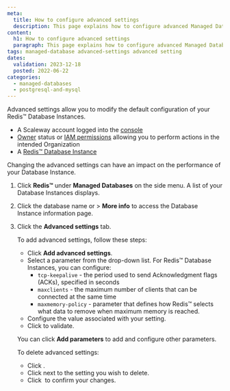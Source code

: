 ```yaml
---
meta:
  title: How to configure advanced settings  
  description: This page explains how to configure advanced Managed Database for Redis™ settings 
content:
  h1: How to configure advanced settings 
  paragraph: This page explains how to configure advanced Managed Database for Redis™ settings 
tags: managed-database advanced-settings advanced setting 
dates:
  validation: 2023-12-18
  posted: 2022-06-22
categories:
  - managed-databases
  - postgresql-and-mysql
---
```


Advanced settings allow you to modify the default configuration of your Redis™ Database Instances.

<Macro id="requirements" />

- A Scaleway account logged into the [console](https://console.scaleway.com)
- [Owner](/identity-and-access-management/iam/concepts/#owner) status or [IAM permissions](/identity-and-access-management/iam/concepts/#permission) allowing you to perform actions in the intended Organization
- A [Redis™ Database Instance](/managed-databases/redis/quickstart)

<Message type="important">
  Changing the advanced settings can have an impact on the performance of your Database Instance.
</Message>

1. Click **Redis™** under **Managed Databases** on the side menu. A list of your Database Instances displays.
2. Click the database name or <Icon name="more" /> > **More info** to access the Database Instance information page.
3. Click the **Advanced settings** tab.

    To add advanced settings, follow these steps:

    - Click **Add advanced settings**.
    - Select a parameter from the drop-down list. For Redis™ Database Instances, you can configure:
      - `tcp-keepalive` - the period used to send Acknowledgment flags (ACKs), specified in seconds
      - `maxclients` - the maximum number of clients that can be connected at the same time
      - `maxmemory-policy` - parameter that defines how Redis™ selects what data to remove when maximum memory is reached.
    - Configure the value associated with your setting.
    - Click <Icon name="validate" /> to validate.

    You can click **Add parameters** to add and configure other parameters.

    To delete advanced settings:
    - Click <Icon name="edit"/>.
    - Click <Icon name="delete"/> next to the setting you wish to delete.
    - Click <Icon name="validate"/> to confirm your changes.


